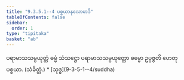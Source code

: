 ```yaml
---
title: "9.3.5.1--4 ပစ္စယာနုလောမာဒိ"
tableOfContents: false
sidebar:
  order: 1
type: "tipitaka"
basket: "ab"
---
```



<DynamicBreadcrumb />

<Division number="61">

<Paragraph number="2242">
ပရာမာသသမ္ပယုတ္တံ ဓမ္မံ သံသဋ္ဌော ပရာမာသသမ္ပယုတ္တော ဓမ္မော ဥပ္ပဇ္ဇတိ ဟေတုပစ္စယာ. (သံခိတ္တံ.)

</Paragraph>
</Division>

<TableOfContents>
* [သုဒ္ဓ](9-3-5-1--4/suddha)
</TableOfContents>